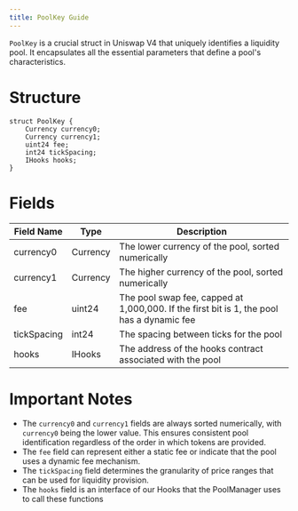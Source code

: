 ```yaml
---
title: PoolKey Guide
---
```


`PoolKey` is a crucial struct in Uniswap V4 that uniquely identifies a liquidity pool. It encapsulates all the essential parameters that define a pool's characteristics.

# Structure

```solidity
struct PoolKey {
    Currency currency0;
    Currency currency1;
    uint24 fee;
    int24 tickSpacing;
    IHooks hooks;
}
```

# Fields

| Field Name  | Type     | Description                                                                            |
|-------------|----------|----------------------------------------------------------------------------------------|
| currency0   | Currency | The lower currency of the pool, sorted numerically                                     |
| currency1   | Currency | The higher currency of the pool, sorted numerically                                    |
| fee         | uint24   | The pool swap fee, capped at 1,000,000. If the first bit is 1, the pool has a dynamic fee |
| tickSpacing | int24    | The spacing between ticks for the pool                                                 |
| hooks       | IHooks   | The address of the hooks contract associated with the pool                             |

# Important Notes

- The `currency0` and `currency1` fields are always sorted numerically, with `currency0` being the lower value. This ensures consistent pool identification regardless of the order in which tokens are provided.
- The `fee` field can represent either a static fee or indicate that the pool uses a dynamic fee mechanism.
- The `tickSpacing` field determines the granularity of price ranges that can be used for liquidity provision.
- The `hooks` field is an interface of our Hooks that the PoolManager uses to call these functions